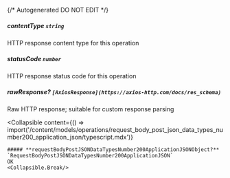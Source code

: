 {/* Autogenerated DO NOT EDIT  */}

##### **contentType** `string`
HTTP response content type for this operation

##### **statusCode** `number`
HTTP response status code for this operation

##### **rawResponse?** `[AxiosResponse](https://axios-http.com/docs/res_schema)`
Raw HTTP response; suitable for custom response parsing

<Collapsible
    content={() => import('/content/models/operations/request_body_post_json_data_types_number200_application_json/typescript.mdx')}
>
    ##### **requestBodyPostJSONDataTypesNumber200ApplicationJSONObject?** `RequestBodyPostJSONDataTypesNumber200ApplicationJSON`
    OK
    <Collapsible.Break/>
</Collapsible>

